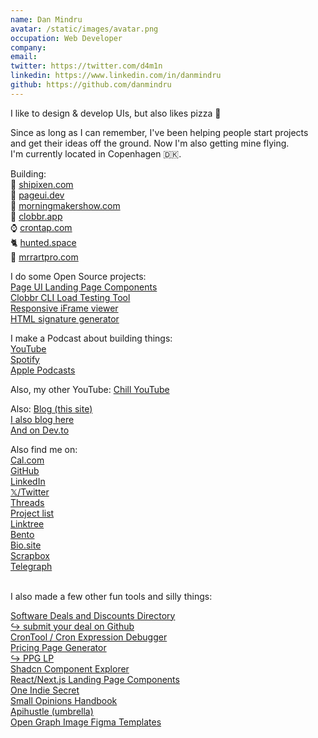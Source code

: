 ```yaml
---
name: Dan Mindru
avatar: /static/images/avatar.png
occupation: Web Developer
company:
email:
twitter: https://twitter.com/d4m1n
linkedin: https://www.linkedin.com/in/danmindru
github: https://github.com/danmindru
---
```


I like to design & develop UIs, but also likes pizza 🍕<br/>

Since as long as I can remember, I've been helping people start projects and get their ideas off the ground. Now I'm also getting mine flying.<br/>
I'm currently located in Copenhagen 🇩🇰.<br/>

Building:<br/>
🚀 [shipixen.com](https://shipixen.com)<br/>
📄 [pageui.dev](https://pageui.dev)<br/>
🤖 [morningmakershow.com](https://morningmakershow.com)<br/>
🏏 [clobbr.app](https://clobbr.app)<br/>
⌚️ [crontap.com](https://crontap.com)<br/>
🐈 [hunted.space](https://hunted.space)<br/>
👾 [mrrartpro.com](https://mrrartpro.com)<br/>

I do some Open Source projects:<br/>
[Page UI Landing Page Components](https://github.com/danmindru/page-ui)<br/>
[Clobbr CLI Load Testing Tool](https://github.com/parsecph/clobbr)<br/>
[Responsive iFrame viewer](https://github.com/danmindru/react-responsive-iframe-viewer)<br/>
[HTML signature generator](https://github.com/danmindru/responsive-html-email-signature)<br/>

I make a Podcast about building things:<br/>
[YouTube](https://www.youtube.com/@MorningMakerShow)<br/>
[Spotify](https://open.spotify.com/show/22T8p8PskKy0lQtA20yTfm)<br/>
[Apple Podcasts](https://podcasts.apple.com/us/podcast/morning-maker-show/id1723677441)<br/>

Also, my other YouTube:
[Chill YouTube](https://www.youtube.com/@d4m1n)<br/>

Also:
[Blog (this site)](https://blog.danmindru.com)<br/>
[I also blog here](https://blog.sentry.io/authors/dan-mindru/)<br/>
[And on Dev.to](https://dev.to/danmindru)<br/>

Also find me on:<br/>
[Cal.com](https://cal.com/dan-apihustle?redirect=false)<br/>
[GitHub](https://github.com/danmindru)<br/>
[LinkedIn](https://www.linkedin.com/in/danmindru)<br/>
[𝕏/Twitter](https://twitter.com/d4m1n)<br/>
[Threads](https://www.threads.net/@d4m1n.max)<br/>
[Project list](https://www.notion.so/d4m1n/My-current-projects-28e9f93353c24aafb13f263d15952ee6)<br/>
[Linktree](https://linktr.ee/d4m1n)<br/>
[Bento](https://bento.me/d4m1n)<br/>
[Bio.site](https://bio.site/d4m1n)<br/>
[Scrapbox](https://scrapbox.io/dans/My_projects)<br/>
[Telegraph](https://telegra.ph/Dans-projects-04-17)<br/><br/>

I also made a few other fun tools and silly things: <br/>

[Software Deals and Discounts Directory](https://rarebigdeal.com)<br/>
[↪ submit your deal on Github](https://github.com/danmindru/rare-big-deal)<br/>
[CronTool / Cron Expression Debugger](https://crontool.cc)<br/>
[Pricing Page Generator](https://shipixen.com/shadcn-pricing-page)<br/>
[↪ PPG LP](https://shadcn-pricing-page-generator.shipixen.com/)<br/>
[Shadcn Component Explorer](https://shipixen.com/component-explorer-shadcn)<br/>
[React/Next.js Landing Page Components](https://shipixen.com/demo/landing-page-component-examples)<br/>
[One Indie Secret](https://oneindiesecret.com/)<br/>
[Small Opinions Handbook](https://smallopinions.club/)<br/>
[Apihustle (umbrella)](https://apihustle.com)<br/>
[Open Graph Image Figma Templates](https://www.figma.com/community/file/1439179478775358796)<br/>
